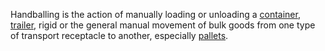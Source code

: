 Handballing is the action of manually loading or unloading a [[containerization|container]], [[trailer]], rigid or the general manual movement of bulk goods from one type of transport receptacle to another, especially [[pallets]].